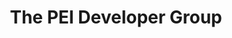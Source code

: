 ---
title: The PEI Developer Group
description: EST. 2012
meta:
  title: Connect with the IT Alliance
  description: dfskgjdfsaghjkdfshjkgasdhjkg
pubDate: 12/02/2023
private: true
---